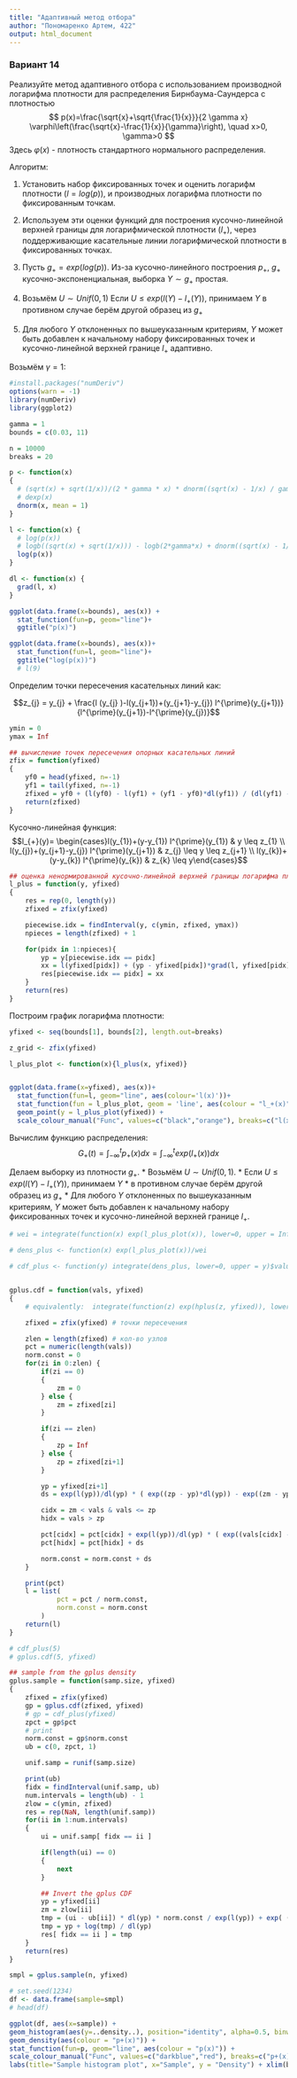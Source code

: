```yaml
---
title: "Адаптивный метод отбора"
author: "Пономаренко Артем, 422"
output: html_document
---
```


### Вариант 14

Реализуйте метод адаптивного отбора с использованием производной логарифма плотности для распределения Бирнбаума-Саундерса с плотностью
$$
p(x)=\frac{\sqrt{x}+\sqrt{\frac{1}{x}}}{2 \gamma x} \varphi\left(\frac{\sqrt{x}-\frac{1}{x}}{\gamma}\right), \quad x>0, \gamma>0
$$
Здесь $\varphi(x)$ - плотность стандартного нормального распределения.

Алгоритм:

1. Установить набор фиксированных точек и оценить логарифм плотности $(l=log(p))$, и производных логарифма плотности по фиксированным точкам.

2. Используем эти оценки функций для построения кусочно-линейной верхней границы для логарифмической плотности ($l_+$), через поддерживающие касательные линии логарифмической плотности в фиксированных точках.

3. Пусть  $g_+ = exp(log(p))$. Из-за кусочно-линейного построения $p_+$, $g_+$ кусочно-экспоненциальная, выборка $Y \sim g_+$ простая.

4. Возьмём $U∼Unif(0,1)$
Если $U \leq exp(l(Y) - l_+(Y))$, принимаем $Y$ в противном случае берём другой образец из $g_+$

5. Для любого $Y$ отклоненных по вышеуказанным критериям, $Y$ может быть добавлен к начальному набору фиксированных точек и кусочно-линейной верхней границе $l_+$ адаптивно.

Возьмём $\gamma = 1$:

```r
#install.packages("numDeriv")
options(warn = -1)
library(numDeriv)
library(ggplot2)

gamma = 1
bounds = c(0.03, 11)

n = 10000
breaks = 20

p <- function(x) 
{
  # (sqrt(x) + sqrt(1/x))/(2 * gamma * x) * dnorm((sqrt(x) - 1/x) / gamma)
  # dexp(x)
  dnorm(x, mean = 1)
}

l <- function(x) { 
  # log(p(x)) 
  # logb((sqrt(x) + sqrt(1/x))) - logb(2*gamma*x) + dnorm((sqrt(x) - 1/x) / gamma, log = TRUE)
  log(p(x))
}

dl <- function(x) {
  grad(l, x)
}
```

```r
ggplot(data.frame(x=bounds), aes(x)) +
  stat_function(fun=p, geom="line")+
  ggtitle("p(x)")
```

```r
ggplot(data.frame(x=bounds), aes(x))+
  stat_function(fun=l, geom="line")+
  ggtitle("log(p(x))")
  # l(9)
```

Определим точки пересечения касательных линий как:

$$z_{j} = y_{j} + \frac{l  (y_{j} )-l(y_{j+1})+(y_{j+1}-y_{j}) l^{\prime}(y_{j+1})}{l^{\prime}(y_{j+1})-l^{\prime}(y_{j})}$$

```r
ymin = 0
ymax = Inf

## вычисление точек пересечения опорных касательных линий
zfix = function(yfixed)
{
    yf0 = head(yfixed, n=-1)
    yf1 = tail(yfixed, n=-1)
    zfixed = yf0 + (l(yf0) - l(yf1) + (yf1 - yf0)*dl(yf1)) / (dl(yf1) - dl(yf0))
    return(zfixed)  
}
```

Кусочно-линейная функция:
$$l_{+}(y)= \begin{cases}l(y_{1})+(y-y_{1}) l^{\prime}(y_{1}) & y \leq z_{1} \\ l(y_{j})+(y_{j+1}-y_{j}) l^{\prime}(y_{j+1}) & z_{j} \leq y \leq z_{j+1} \\ l(y_{k})+(y-y_{k}) l^{\prime}(y_{k}) & z_{k} \leq y\end{cases}$$

```r
## оценка ненормированной кусочно-линейной верхней границы логарифма плотности
l_plus = function(y, yfixed) 
{
    res = rep(0, length(y))
    zfixed = zfix(yfixed)

    piecewise.idx = findInterval(y, c(ymin, zfixed, ymax))
    npieces = length(zfixed) + 1

    for(pidx in 1:npieces){
        yp = y[piecewise.idx == pidx]
        xx = l(yfixed[pidx]) + (yp - yfixed[pidx])*grad(l, yfixed[pidx]) 
        res[piecewise.idx == pidx] = xx
    }
    return(res)
}
```

Построим график логарифма плотности:

```r
yfixed <- seq(bounds[1], bounds[2], length.out=breaks)

z_grid <- zfix(yfixed)

l_plus_plot <- function(x){l_plus(x, yfixed)}


ggplot(data.frame(x=yfixed), aes(x))+
  stat_function(fun=l, geom="line", aes(colour='l(x)'))+
  stat_function(fun = l_plus_plot, geom = 'line', aes(colour = "l_+(x)")) +
  geom_point(y = l_plus_plot(yfixed)) +
  scale_colour_manual("Func", values=c("black","orange"), breaks=c("l(x)","l_+(x)")) #+ xlim(0, 1) #+ xlim(bounds)
```

Вычислим функцию распределения:
$$G_+(t) = \int_{-\infty}^t p_+(x) dx = \int_{-\infty}^t exp(l_+(x)) dx $$

Делаем выборку из плотности $g_+$.
* Возьмём $U∼Unif(0,1)$. 
 * Если $U \leq exp(l(Y) - l_+(Y))$, принимаем $Y$
 * в противном случае берём другой образец из $g_+$
* Для любого $Y$ отклоненных по вышеуказанным критериям, $Y$ может быть добавлен к начальному набору фиксированных точек и кусочно-линейной верхней границе $l_+$.

```r
# wei = integrate(function(x) exp(l_plus_plot(x)), lower=0, upper = Inf)$value

# dens_plus <- function(x) exp(l_plus_plot(x))/wei

# cdf_plus <- function(y) integrate(dens_plus, lower=0, upper = y)$value


gplus.cdf = function(vals, yfixed) 
{
    # equivalently:  integrate(function(z) exp(hplus(z, yfixed)), lower=-Inf, upper = vals)

    zfixed = zfix(yfixed) # точки пересечения

    zlen = length(zfixed) # кол-во узлов
    pct = numeric(length(vals))
    norm.const = 0
    for(zi in 0:zlen) {
        if(zi == 0)
        {
            zm = 0
        } else {
            zm = zfixed[zi]
        }

        if(zi == zlen)
        {
            zp = Inf
        } else {
            zp = zfixed[zi+1]
        }

        yp = yfixed[zi+1]
        ds = exp(l(yp))/dl(yp) * ( exp((zp - yp)*dl(yp)) - exp((zm - yp)*dl(yp)) )

        cidx = zm < vals & vals <= zp
        hidx = vals > zp

        pct[cidx] = pct[cidx] + exp(l(yp))/dl(yp) * ( exp((vals[cidx] - yp)*dl(yp)) - exp((zm - yp)*dl(yp)) )
        pct[hidx] = pct[hidx] + ds

        norm.const = norm.const + ds
    }

    print(pct)
    l = list( 
            pct = pct / norm.const, 
            norm.const = norm.const
        )
    return(l)
}

# cdf_plus(5)
# gplus.cdf(5, yfixed)
```

```r
## sample from the gplus density
gplus.sample = function(samp.size, yfixed)
{
    zfixed = zfix(yfixed)
    gp = gplus.cdf(zfixed, yfixed)
    # gp = cdf_plus(yfixed)
    zpct = gp$pct
    # print
    norm.const = gp$norm.const
    ub = c(0, zpct, 1)

    unif.samp = runif(samp.size)

    print(ub)
    fidx = findInterval(unif.samp, ub)
    num.intervals = length(ub) - 1
    zlow = c(ymin, zfixed)
    res = rep(NaN, length(unif.samp))
    for(ii in 1:num.intervals)
    {
        ui = unif.samp[ fidx == ii ]

        if(length(ui) == 0)
        {
            next
        }

        ## Invert the gplus CDF
        yp = yfixed[ii]
        zm = zlow[ii]
        tmp = (ui - ub[ii]) * dl(yp) * norm.const / exp(l(yp)) + exp( (zm - yp)*dl(yp) )
        tmp = yp + log(tmp) / dl(yp)
        res[ fidx == ii ] = tmp
    }
    return(res)
}
```

```r
smpl = gplus.sample(n, yfixed)

# set.seed(1234)
df <- data.frame(sample=smpl)
# head(df)
```

```r
ggplot(df, aes(x=sample)) +
geom_histogram(aes(y=..density..), position="identity", alpha=0.5, binwidth = 0.5, fill="lightblue")+
geom_density(aes(colour = "p+(x)")) +
stat_function(fun=p, geom="line", aes(colour = "p(x)")) +
scale_colour_manual("Func", values=c("darkblue","red"), breaks=c("p+(x)","p(x)")) + #+ #+ xlim(0, 0.3) #+ xlim(bounds) 
labs(title="Sample histogram plot", x="Sample", y = "Density") + xlim(bounds) #+ ylim(0,1)
```
